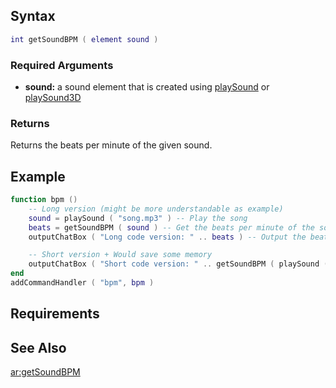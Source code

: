  
{{Client function}}
{{New feature/item|3.0131|1.3.0|4145|
This function gets the beats per minute of a specific [[/sound.md|sound]] element.
}}

==Syntax== 
<syntaxhighlight lang="lua">int getSoundBPM ( element sound )</syntaxhighlight> 
{{OOP||[[/sound.md|sound]]:getBPM}}
===Required Arguments=== 
*'''sound:''' a sound element that is created using [[/playSound.md|playSound]] or [[/playSound3D.md|playSound3D]]

===Returns===
Returns the beats per minute of the given sound.

==Example== 
<section name="Client" class="client" show="true">
<syntaxhighlight lang="lua">
function bpm ()
    -- Long version (might be more understandable as example)
    sound = playSound ( "song.mp3" ) -- Play the song
    beats = getSoundBPM ( sound ) -- Get the beats per minute of the song
    outputChatBox ( "Long code version: " .. beats ) -- Output the beats to the chat box

    -- Short version + Would save some memory
    outputChatBox ( "Short code version: " .. getSoundBPM ( playSound ( "song.mp3" ) ) )
end
addCommandHandler ( "bpm", bpm )
</syntaxhighlight>
</section>

==Requirements==
{{Requirements|n/a|1.3.0-9.04162|}}

==See Also==
{{Client_audio_functions}}

[[/ar:getSoundBPM.md|ar:getSoundBPM]]